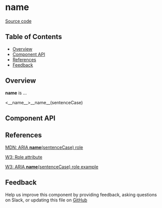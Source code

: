 
# __name__

[Source code](https://github.com/leemonade/bubbles/tree/main/packages/components/__folder__(kebabCase)/__name__)

## Table of Contents

<!-- START doctoc generated TOC please keep comment here to allow auto update -->
<!-- DON'T EDIT THIS SECTION, INSTEAD RE-RUN doctoc TO UPDATE -->

- [Overview](#overview)
- [Component API](#component-api)
- [References](#references)
- [Feedback](#feedback)

## Overview

__name__ is ...

<ThemeProvider>
  <__name__>__name__(sentenceCase)</__name__>
</ThemeProvider>

## Component API

<Preview>
  <Story id="__folder__(kebabCase)-__name__(kebabCase)--playground" />
</Preview>

<Props />

## References

[MDN: ARIA __name__(sentenceCase) role](https://developer.mozilla.org/en-US/docs/Web/Accessibility/ARIA/Roles/__name__(kebabCase)_role)

[W3: Role attribute](https://www.w3.org/WAI/PF/HTML/wiki/RoleAttribute)

[W3: ARIA __name__(sentenceCase) role example](https://www.w3.org/TR/2016/WD-wai-aria-practices-1.1-20160317/examples/__name__(kebabCase)/__name__(kebabCase).html)

## Feedback

Help us improve this component by providing feedback, asking questions on Slack, or updating this file on
[GitHub](https://github.com/leemonade/bubbles/edit/main/packages/components/__folder__(kebabCase)/__name__.mdx)
